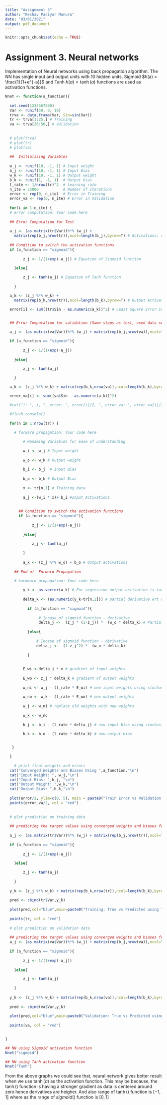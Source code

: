 ```yaml
---
title: "Assignment 3"
author: "Keshav Padiyar Manuru"
date: "03/01/2021"
output: pdf_document
---
```

```r
knitr::opts_chunk$set(echo = TRUE)
```

# Assignment 3. Neural networks

Implementation of Neural networks using back propagation algorithm. The NN has single input and output units with 10 hidden units. Sigmoid $h(a) = \frac{1}{1+e^{-a}}$ and Tanh $h(a) = \tanh(a)$ functions are used as activation functions.

```r
Nnet <- function(a_function){
  
  set.seed(1234567890)
  Var <- runif(50, 0, 10)
  trva <- data.frame(Var, Sin=sin(Var))
  tr <- trva[1:25,] # Training
  va <- trva[26:50,] # Validation
  
  
  # plot(trva)
  # plot(tr)
  # plot(va)
  
  ##  Initializing Variables
  
  w_j <- runif(10, -1, 1) # Input weight
  b_j <- runif(10, -1, 1) # Input Bias
  w_k <- runif(10, -1, 1) # Output weight
  b_k <- runif(1, -1, 1)  # Output bias
  l_rate <- 1/nrow(tr)^2  # learning rate
  n_ite = 25000           # Number of Iterations
  error <- rep(0, n_ite)  # Error in Training
  error_va <- rep(0, n_ite) # Error in Validation
  
  for(i in 1:n_ite) {
  # error computation: Your code here
    
  ## Error Computation for Test
    
  a_j <- (as.matrix(tr$Var))%*% (w_j) + 
    matrix(rep(b_j,nrow(tr)),ncol=length(b_j),byrow=T) # Activations: aj
  
  ## Condition to switch the activation functions
  if (a_function == "sigmoid"){
      
        z_j <- 1/(1+exp(-a_j)) # Equation of Sigmoid function
    
    }else{

        z_j <- tanh(a_j) # Equation of Tanh function
        
    }

  a_k <- (z_j %*% w_k) + 
    matrix(rep(b_k,nrow(tr)),ncol=length(b_k),byrow=T) # Output Activations: ak 

  error[i] <- sum((tr$Sin - as.numeric(a_k))^2) # Least Square Error in test


  ## Error Computation for validation (Same steps as test, used data set va)
  
  a_j <- (as.matrix(va$Var))%*% (w_j) + matrix(rep(b_j,nrow(va)),ncol=length(b_j),byrow=T)

  if (a_function == "sigmoid"){
      
        z_j <- 1/(1+exp(-a_j))
    
    }else{

        z_j <- tanh(a_j)
        
    }

  a_k <- (z_j %*% w_k) + matrix(rep(b_k,nrow(va)),ncol=length(b_k),byrow=T)

  error_va[i] <- sum((va$Sin - as.numeric(a_k))^2)

  #cat("i: ", i, ", error: ", error[i]/2, ", error_va: ", error_va[i]/2, "\n")

  #flush.console()
  
  for(n in 1:nrow(tr)) {
    
    # forward propagation: Your code here

        # Renaming Variables for ease of understanding
        
        w_i <- w_j # Input weight
    
        w_o <- w_k # Output weight
    
        b_i <- b_j  # Input Bias
    
        b_o <- b_k # Output Bias
    
        x <- tr[n,1] # Training data
    
        a_j <-(w_i * x)+ b_i #Input Activations
    
    
      ## Condition to switch the activation functions
      if (a_function == "sigmoid"){
          
            z_j <- 1/(1+exp(-a_j))
        
        }else{
    
            z_j <- tanh(a_j)
            
        }
    
        a_k <- (z_j %*% w_o) + b_o # Output activations
        
    ## End of  Forward Propagation

    # backward propagation: Your code here
        
        y_k <- as.vector(a_k) # For regression output activation is target
    
        delta_k <- (as.numeric(y_k-tr[n,2])) # partial derivative wrt output activation
        
          if (a_function == "sigmoid"){
            
               # Incase of sigmoid function - derivative
               delta_j <-  (z_j * (1-z_j)) *  (w_o * delta_k) # Partial derivative wrt input avtivation
            
          }else{
              
              # Incase of sigmoid function - derivative
              delta_j <-  (1-z_j^2) *  (w_o * delta_k)
    
          }
       
    
        E_wi <-delta_j * x # gradient of input weights
    
        E_wo <- z_j * delta_k # gradient of output weights
    
        w_ni <- w_j - (l_rate * E_wi) # new input weights using stochastic gradient descent method
    
        w_no <- w_k - (l_rate * E_wo) # new output weights
    
        w_j <- w_ni # replace old weights with new weights
    
        w_k <- w_no
    
        b_j <- b_i - (l_rate * delta_j) # new input bias using stochastic gradient descent
        
        b_k <- b_o - (l_rate * delta_k) # new output bias


   }

  }
    
    # print final weights and errors
  cat("Converged Weights and Biases Using ",a_function,"\n")
  cat("Input Weight: ", w_j,"\n")
  cat("Input Bias: ",b_j, "\n")
  cat("Output Weight: ",w_k,"\n")
  cat("Output Bias: ",b_k,"\n")
  
  plot(error/2, ylim=c(0, 5), main = paste0("Train Error vs Validation Error Using ",a_function))
  points(error_va/2, col = "red")
  
  
  # plot prediction on training data
  
  ## predicting the target values using converged weights and biases for training data
  
  a_j <- (as.matrix(tr$Var))%*% (w_j) + matrix(rep(b_j,nrow(tr)),ncol=length(b_j),byrow=T)
  
  if (a_function == "sigmoid"){
      
        z_j <- 1/(1+exp(-a_j))
    
    }else{

        z_j <- tanh(a_j)
        
    }
  
  y_k <- (z_j %*% w_k) + matrix(rep(b_k,nrow(tr)),ncol=length(b_k),byrow=T)
  
  pred <- cbind(tr$Var,y_k)
  
  plot(pred,col="blue",main=paste0("Training: True vs Predicted using ", a_function))
  
  points(tr, col = "red")
  
  # plot prediction on validation data
  
  ## predicting the target values using converged weights and biases for validation data
  a_j <- (as.matrix(va$Var))%*% (w_j) + matrix(rep(b_j,nrow(va)),ncol=length(b_j),byrow=T)
  
  if (a_function == "sigmoid"){
      
        z_j <- 1/(1+exp(-a_j))
    
    }else{

        z_j <- tanh(a_j)
        
    }
  
  y_k <- (z_j %*% w_k) + matrix(rep(b_k,nrow(va)),ncol=length(b_k),byrow=T)
  
  pred <- cbind(va$Var,y_k)
  
  plot(pred,col="blue",main=paste0("Validation: True vs Predicted using ", a_function))
  
  points(va, col = "red")

  
}
```

```r
## NN using Sigmoid activation function
Nnet("sigmoid")

```

```r
## NN using Tanh activation function
Nnet("Tanh")

```
From the above graphs we could see that, neural network gives better result when we use $\tanh(a)$ as the activation function. This may be because, the $\tanh()$ function is having a stronger gradient as data is centered around zero hence derivatives are heigher. And also range of $\tanh()$ function is $[-1,1]$ where as the range of $sigmoid()$ function is $[0,1]$
